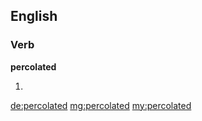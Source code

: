 ==English==

===Verb===
'''percolated'''

# {{past of|percolate}}

[[de:percolated]]
[[mg:percolated]]
[[my:percolated]]